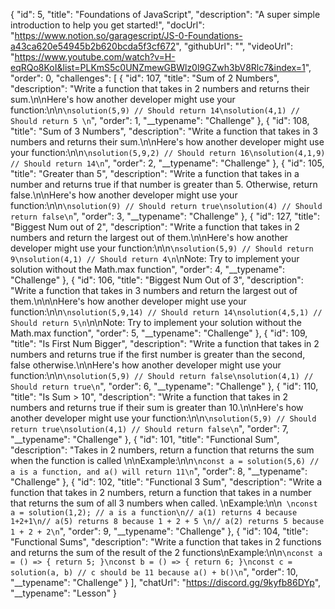 { "id": 5, "title": "Foundations of JavaScript", "description": "A super simple
introduction to help you get started!", "docUrl":
"https://www.notion.so/garagescript/JS-0-Foundations-a43ca620e54945b2b620bcda5f3cf672",
"githubUrl": "", "videoUrl":
"https://www.youtube.com/watch?v=H-eqRQo8KoI&list=PLKmS5c0UNZmewGBWlz0l9GZwh3bV8Rlc7&index=1",
"order": 0, "challenges": [ { "id": 107, "title": "Sum of 2 Numbers",
"description": "Write a function that takes in 2 numbers and returns their
sum.\n\nHere's how another developer might use your
function:\n\n```\nsolution(5,9) // Should return 14\nsolution(4,1) // Should
return 5 \n```", "order": 1, "__typename": "Challenge" }, { "id": 108, "title":
"Sum of 3 Numbers", "description": "Write a function that takes in 3 numbers and
returns their sum.\n\nHere's how another developer might use your
function:\n\n```\nsolution(5,9,2) // Should return 16\nsolution(4,1,9) // Should
return 14\n```", "order": 2, "__typename": "Challenge" }, { "id": 105, "title":
"Greater than 5", "description": "Write a function that takes in a number and
returns true if that number is greater than 5. Otherwise, return
false.\n\nHere's how another developer might use your
function:\n\n```\nsolution(9) // Should return true\nsolution(4) // Should
return false\n```", "order": 3, "__typename": "Challenge" }, { "id": 127,
"title": "Biggest Num out of 2", "description": "Write a function that takes in
2 numbers and return the largest out of them.\n\nHere's how another developer
might use your function:\n\n```\nsolution(5,9) // Should return 9\nsolution(4,1)
// Should return 4\n```\nNote: Try to implement your solution without the
Math.max function", "order": 4, "__typename": "Challenge" }, { "id": 106,
"title": "Biggest Num Out of 3", "description": "Write a function that takes in
3 numbers and return the largest out of them.\n\n\nHere's how another developer
might use your function:\n\n```\nsolution(5,9,14) // Should return
14\nsolution(4,5,1) // Should return 5\n```\n\nNote: Try to implement your
solution without the Math.max function", "order": 5, "__typename": "Challenge"
}, { "id": 109, "title": "Is First Num Bigger", "description": "Write a function
that takes in 2 numbers and returns true if the first number is greater than the
second, false otherwise.\n\nHere's how another developer might use your
function:\n\n```\nsolution(5,9) // Should return false\nsolution(4,1) // Should
return true\n```", "order": 6, "__typename": "Challenge" }, { "id": 110,
"title": "Is Sum > 10", "description": "Write a function that takes in 2 numbers
and returns true if their sum is greater than 10.\n\nHere's how another
developer might use your function:\n\n```\nsolution(5,9) // Should return
true\nsolution(4,1) // Should return false\n```", "order": 7, "__typename":
"Challenge" }, { "id": 101, "title": "Functional Sum", "description": "Takes in
2 numbers, return a function that returns the sum when the function is called
\n\nExample:\n\n```\nconst a = solution(5,6) // a is a function, and a() will
return 11\n```", "order": 8, "__typename": "Challenge" }, { "id": 102, "title":
"Functional 3 Sum", "description": "Write a function that takes in 2 numbers,
return a function that takes in a number that returns the sum of all 3 numbers
when called. \nExample:\n\n``` \nconst a = solution(1,2); // a is a function\n//
a(1) returns 4 because 1+2+1\n// a(5) returns 8 because 1 + 2 + 5 \n// a(2)
returns 5 because 1 + 2 + 2\n```", "order": 9, "__typename": "Challenge" }, {
"id": 104, "title": "Functional Sums", "description": "Write a function that
takes in 2 functions and returns the sum of the result of the 2
functions\nExample:\n\n```\nconst a = () => { return 5; }\nconst b = () => {
return 6; }\nconst c = solution(a, b) // c should be 11 because a() + b()\n```",
"order": 10, "__typename": "Challenge" } ], "chatUrl":
"https://discord.gg/9kyfb86DYp", "\_\_typename": "Lesson" }
